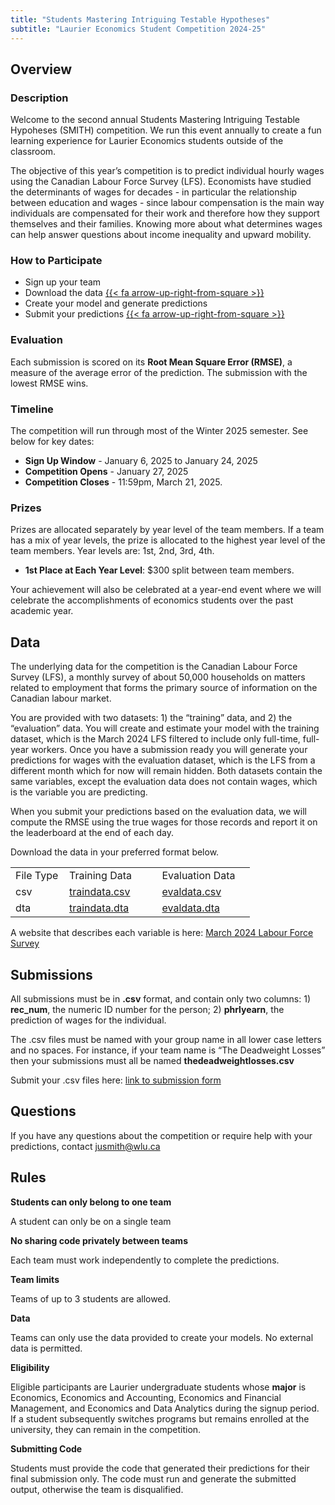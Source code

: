 ```yaml
---
title: "Students Mastering Intriguing Testable Hypotheses"
subtitle: "Laurier Economics Student Competition 2024-25"
---
```


## Overview

### Description

Welcome to the second annual Students Mastering Intriguing Testable Hypoheses (SMITH) competition.  We run this event annually to create a fun learning experience for Laurier Economics students outside of the classroom.

The objective of this year's competition is to predict individual hourly wages using the Canadian Labour Force Survey (LFS). Economists have studied the determinants of wages for decades - in particular the relationship between education and wages - since labour compensation is the main way individuals are compensated for their work and therefore how they support themselves and their families.  Knowing more about what determines wages can help answer questions about income inequality and upward mobility.

### How to Participate

-   Sign up your team <!-- [{{< fa arrow-up-right-from-square >}}](https://wlu.ca1.qualtrics.com/jfe/form/SV_7ZMqcJ1qKIHhwfI) -->
-   Download the data [{{< fa arrow-up-right-from-square >}}](#sec-data)
-   Create your model and generate predictions
-   Submit your predictions [{{< fa arrow-up-right-from-square >}}](#sec-submit)

### Evaluation

Each submission is scored on its **Root Mean Square Error (RMSE)**, a measure of the average error of the prediction. The submission with the lowest RMSE wins.

### Timeline

The competition will run through most of the Winter 2025 semester.  See below for key dates:

-   **Sign Up Window** - January 6, 2025 to January 24, 2025 
-   **Competition Opens** - January 27, 2025
-   **Competition Closes** - 11:59pm, March 21, 2025.

### Prizes

Prizes are allocated separately by year level of the team members. If a team has a mix of year levels, the prize is allocated to the highest year level of the team members. Year levels are: 1st, 2nd, 3rd, 4th.

-   **1st Place at Each Year Level**: \$300 split between team members.

Your achievement will also be celebrated at a year-end event where we will celebrate the accomplishments of economics students over the past academic year.

## Data {#sec-data}

The underlying data for the competition is the Canadian Labour Force Survey (LFS), a monthly survey of about 50,000 households on matters related to employment that forms the primary source of information on the Canadian labour market.  

You are provided with two datasets: 1) the "training" data, and 2) the "evaluation" data. You will create and estimate your model with the training dataset, which is the March 2024 LFS filtered to include only full-time, full-year workers.  Once you have a submission ready you will generate your predictions for wages with the evaluation dataset, which is the LFS from a different month which for now will remain hidden. Both datasets contain the same variables, except the evaluation data does not contain wages, which is the variable you are predicting.

When you submit your predictions based on the evaluation data, we will compute the RMSE using the true wages for those records and report it on the leaderboard at the end of each day.

Download the data in your preferred format below.

|           |                                   |                                   |
|----------------|----------------------------|----------------------------|
| File Type | Training Data                         | Evaluation Data                   |
| csv       | [traindata.csv](data/traindata.csv) | [evaldata.csv](data/evaldata.csv) |
| dta       | [traindata.dta](data/traindata.dta) | [evaldata.dta](data/evaldata.dta) |

A website that describes each variable is here: [March 2024 Labour Force Survey](https://borealisdata.ca/ddi_explore/index.html?siteUrl=https://borealisdata.ca&dvLocale=en&fileId=722312)

## Submissions {#sec-submit}

All submissions must be in **.csv** format, and contain only two columns: 1) **rec_num**, the numeric ID number for the person; 2) **phrlyearn**, the prediction of wages for the individual.

The .csv files must be named with your group name in all lower case letters and no spaces. For instance, if your team name is "The Deadweight Losses" then your submissions must all be named **thedeadweightlosses.csv**

Submit your .csv files here: [link to submission form](https://forms.gle/azMhqbfM1xNsiK546)



## Questions

If you have any questions about the competition or require help with your predictions, contact <a href="mailto:jusmith@wlu.ca">jusmith@wlu.ca</a>

## Rules

**Students can only belong to one team**

A student can only be on a single team

**No sharing code privately between teams**

Each team must work independently to complete the predictions.

**Team limits**

Teams of up to 3 students are allowed.

**Data**

Teams can only use the data provided to create your models. No external data is permitted.

**Eligibility**

Eligible participants are Laurier undergraduate students whose **major** is Economics, Economics and Accounting, Economics and Financial Management, and Economics and Data Analytics during the signup period. If a student subsequently switches programs but remains enrolled at the university, they can remain in the competition.

**Submitting Code**

Students must provide the code that generated their predictions for their final submission only. The code must run and generate the submitted output, otherwise the team is disqualified.
